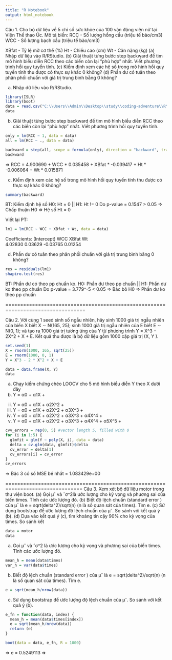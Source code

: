 ```yaml
---
title: "R Notebook"
output: html_notebook
---
```


Câu 1. Cho bộ dữ liệu về 5 chỉ số sức khỏe của 100 vận động viên nữ tại Viện Thể thao Úc.
Mô tả biến:
 RCC - Số lượng hồng cầu (triệu tế bào/cm3)
 WCC - Số lượng bạch cầu (triệu tế bào/cm3)

 XBfat - Tỷ lệ mỡ cơ thể (%)
 Ht - Chiều cao (cm)
 Wt - Cân nặng (kg)
(a) Nhập dữ liệu vào R/RStudio.
(b) Giải thuật từng bước step backward để tìm mô hình biểu diễn RCC theo các biến còn
lại "phù hợp" nhất. Viết phương trình hồi quy tuyến tính.
(c) Kiểm định xem các hệ số trong mô hình hồi quy tuyến tính thu được có thực sự khác
0 không?
(d) Phần dư có tuân theo phân phối chuẩn với giá trị trung bình bằng 0 không?


(a) Nhập dữ liệu vào R/RStudio.
```r
library(ISLR)
library(boot)
data = read.csv("C:\\Users\\Admin\\Desktop\\study\\coding-adventure\\R\\revision\\ChiSoSucKhoe.csv")
data
```

(b) Giải thuật từng bước step backward để tìm mô hình biểu diễn RCC theo các biến còn
lại "phù hợp" nhất. Viết phương trình hồi quy tuyến tính.


```r
only = lm(RCC ~ 1, data = data)
all = lm(RCC ~ ., data = data)

backward = step(all, scope = formula(only), direction = "backward", trace = 0)
backward
```
=> RCC = 4.900690 + WCC * 0.035458 + XBfat * -0.039417 + Ht * -0.006064 + Wt * 0.015871


(c) Kiểm định xem các hệ số trong mô hình hồi quy tuyến tính thu được có thực sự khác
0 không?


```r
summary(backward)
```
BT: Kiểm định hệ số
H0: Ht = 0 || H1: Ht != 0
Do p-value = 0.1547 > 0.05
=> Chấp thuận H0 => Hệ số Ht = 0

Viết lại PT:
```r
lm1 = lm(RCC ~ WCC + XBfat + Wt, data = data)
```
Coefficients:
(Intercept)          WCC        XBfat           Wt  
    4.02830      0.03629     -0.03765      0.01254  

(d) Phần dư có tuân theo phân phối chuẩn với giá trị trung bình bằng 0 không?
```r
res = residuals(lm1)
shapiro.test(res)
```
BT: Phần dư có theo pp chuẩn ko.
H0: Phần dư theo pp chuẩn || H1: Phần dư ko theo pp chuẩn
Do p-value = 3.779^-5 < 0.05
=> Bác bỏ H0 => Phần dư ko theo pp chuẩn


=================================================================================

Câu 2. Với cùng 1 seed sinh số ngẫu nhiên, hãy sinh 1000 giá trị ngẫu nhiên của biến X
biết X ∼ N(165, 25); sinh 1000 giá trị ngẫu nhiên của E biết E ∼ N(0, 1); và tạo ra 1000
giá trị tương ứng của Y từ phương trình Y = X^3 − 2X^2 + X + E. Kết quả thu được là bộ
dữ liệu gồm 1000 cặp giá trị (X, Y ).


```r
set.seed(1)
X = rnorm(1000, 165, sqrt(25))
E = rnorm(1000, 0, 1)
Y = X^3 - 2 * X^2 + X + E

data = data.frame(X, Y)
data
```

(a) Chạy kiểm chứng chéo LOOCV cho 5 mô hình biểu diễn Y theo X dưới đây
(i) Y = α0 + α1X + 
(ii) Y = α0 + α1X + α2X^2 + 
(iii) Y = α0 + α1X + α2X^2 + α3X^3 + 
(iv) Y = α0 + α1X + α2X^2 + α3X^3 + α4X^4 + 
(v) Y = α0 + α1X + α2X^2 + α3X^3 + α4X^4 + α5X^5 +


```r
cvv_errors = rep(0, 5) #vector length 5, filled with 0
for (i in 1:5) {
  glmfit = glm(Y ~ poly(X, i), data = data)
  delta = cv.glm(data, glmfit)$delta
  cv_error = delta[1]
  cv_errors[i] = cv_error
}
cv_errors
```
=> Bậc 3 có số MSE bé nhất = 1.083429e+00



================================================================================
Câu 3. Xem xét bộ dữ liệu motor trong thư viện boot.
(a) Gọi μˆ và ˆσ^2là ước lượng cho kỳ vọng và phương sai của biến times. 
Tính các ước lượng đó.
(b) Biết độ lệch chuẩn (standard error ) của μˆ là e = sqrt(delta^2)/sqrt(n)
(n là số quan sát của times).
Tìm e.
(c) Sử dụng bootstrap để ước lượng độ lệch chuẩn của μˆ. So sánh với kết quả ý (b).
(d) Dựa vào kết quả ý (c), tìm khoảng tin cậy 90% cho kỳ vọng của times. So sánh kết

```r
data = motor
data
```

(a) Gọi μˆ và ˆσ^2 là ước lượng cho kỳ vọng và phương sai của biến times. 
Tính các ước lượng đó.
```r
mean_h = mean(data$times)
var_h = var(data$times)
```

(b) Biết độ lệch chuẩn (standard error ) của μˆ là e = sqrt(delta^2)/sqrt(n)
(n là số quan sát của times).
Tìm e.

```r
e = sqrt(mean_h/nrow(data))
```


(c) Sử dụng bootstrap để ước lượng độ lệch chuẩn của μˆ. So sánh với kết quả ý (b).

```r
e_fn = function(data, index) {
  mean_h = mean(data$times[index])
  e = sqrt(mean_h/nrow(data))
  return (e)
}

boot(data = data, e_fn, R = 1000)

```
=> e = 0.5249113
=> 


